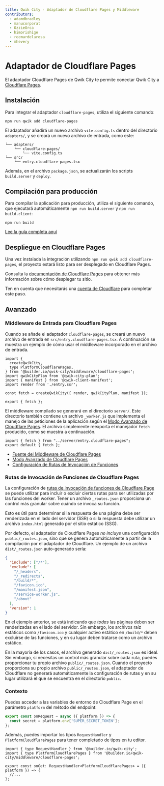 ```yaml
---
title: Qwik City - Adaptador de Cloudflare Pages y Middleware
contributors:
  - adamdbradley
  - manucorporat
  - OzzieOrca
  - himorishige
  - reemardelarosa
  - mhevery
---
```


# Adaptador de Cloudflare Pages

El adaptador Cloudflare Pages de Qwik City te permite conectar Qwik City a [Cloudflare Pages](https://pages.cloudflare.com/).

## Instalación

Para integrar el adaptador `cloudflare-pages`, utiliza el siguiente comando:

```shell
npm run qwik add cloudflare-pages
```

El adaptador añadirá un nuevo archivo `vite.config.ts` dentro del directorio `adapters/`, y se creará un nuevo archivo de entrada, como este:

```shell
└── adapters/
    └── cloudflare-pages/
        └── vite.config.ts
└── src/
    └── entry.cloudflare-pages.tsx
```

Además, en el archivo `package.json`, se actualizarán los scripts `build.server` y `deploy`.

## Compilación para producción

Para compilar la aplicación para producción, utiliza el siguiente comando, que ejecutará automáticamente `npm run build.server` y `npm run build.client`:

```shell
npm run build
```

[Lee la guía completa aquí](https://github.com/BuilderIO/qwik/tree/main/starters/adapters/cloudflare-pages/README.md)

## Despliegue en Cloudflare Pages

Una vez instalada la integración utilizando `npm run qwik add cloudflare-pages`, el proyecto estará listo para ser desplegado en Cloudflare Pages.

Consulta la [documentación de Cloudflare Pages](https://developers.cloudflare.com/pages/framework-guides/deploy-a-qwik-site/) para obtener más información sobre cómo desplegar tu sitio.

Ten en cuenta que necesitarás una [cuenta de Cloudflare](https://dash.cloudflare.com/sign-up?lang=en-US) para completar este paso.

## Avanzado

### Middleware de Entrada para Cloudflare Pages

Cuando se añade el adaptador `cloudflare-pages`, se creará un nuevo archivo de entrada en `src/entry.cloudflare-pages.tsx`. A continuación se muestra un ejemplo de cómo usar el middleware incorporado en el archivo de entrada.

```tsx title="src/entry.cloudflare-pages.tsx"
import {
  createQwikCity,
  type PlatformCloudflarePages,
} from '@builder.io/qwik-city/middleware/cloudflare-pages';
import qwikCityPlan from '@qwik-city-plan';
import { manifest } from '@qwik-client-manifest';
import render from './entry.ssr';

const fetch = createQwikCity({ render, qwikCityPlan, manifest });

export { fetch };
```

El middleware compilado se generará en el directorio `server/`. Este directorio también contiene un archivo `_worker.js` que implementa el manejo de las peticiones de la aplicación según el [Modo Avanzado de Cloudflare Pages](https://developers.cloudflare.com/pages/platform/functions/advanced-mode/#advanced-mode).
El archivo simplemente reexporta el manejador `fetch` producido, como se muestra a continuación.

```tsx title="/dist/_worker.js"
import { fetch } from "../server/entry.cloudflare-pages";
export default { fetch };
```

- [Fuente del Middleware de Cloudflare Pages](https://github.com/BuilderIO/qwik/tree/main/packages/qwik-city/middleware/cloudflare-pages/index.ts)
- [Modo Avanzado de Cloudflare Pages](https://developers.cloudflare.com/pages/platform/functions/advanced-mode/)
- [Configuración de Rutas de Invocación de Funciones](https://developers.cloudflare.com/pages/platform/functions/routing/#functions-invocation-routes)

### Rutas de Invocación de Funciones de Cloudflare Pages

La configuración de [rutas de invocación de funciones de Cloudflare Page](https://developers.cloudflare.com/pages/platform/functions/routing/#functions-invocation-routes) se puede utilizar para incluir o excluir ciertas rutas para ser utilizadas por las funciones del worker. Tener un archivo `_routes.json` proporciona un control más granular sobre cuándo se invoca su función.

Esto es útil para determinar si la respuesta de una página debe ser renderizada en el lado del servidor (SSR) o si la respuesta debe utilizar un archivo `index.html` generado por el sitio estático (SSG).

Por defecto, el adaptador de Cloudflare Pages _no incluye_ una configuración `public/_routes.json`, sino que se genera automáticamente a partir de la compilación por el adaptador de Cloudflare. Un ejemplo de un archivo `dist/_routes.json` auto-generado sería:

```json
{
  "include": ["/*"],
  "exclude": [
    "/_headers",
    "/_redirects",
    "/build/*",
    "/favicon.ico",
    "/manifest.json",
    "/service-worker.js",
    "/about"
  ],
  "version": 1
}
```

En el ejemplo anterior, se está indicando que _todas_ las páginas deben ser renderizadas en el lado del servidor. Sin embargo, los archivos raíz estáticos como `/favicon.ico` y cualquier activo estático en `/build/*` deben excluirse de las funciones, y en su lugar deben tratarse como un archivo estático.

En la mayoría de los casos, el archivo generado `dist/_routes.json` es ideal. Sin embargo, si necesitas un control más granular sobre cada ruta, puedes proporcionar tu propio archivo `public/_routes.json`. Cuando el proyecto proporciona su propio archivo `public/_routes.json`, el adaptador de Cloudflare no generará automáticamente la configuración de rutas y en su lugar utilizará el que se encuentra en el directorio `public`.

### Contexto

Puedes acceder a las variables de entorno de Cloudflare Page en el parámetro `platform` del método del endpoint:

```ts
export const onRequest = async ({ platform }) => {
  const secret = platform.env['SUPER_SECRET_TOKEN'];
};
```

Además, puedes importar los tipos `RequestHandler` y `PlatformCloudflarePages` para tener completado de tipos en tu editor.

```tsx
import { type RequestHandler } from '@builder.io/qwik-city';
import { type PlatformCloudflarePages } from '@builder.io/qwik-city/middleware/cloudflare-pages';

export const onGet: RequestHandler<PlatformCloudflarePages> = ({ platform }) => {
  //...
};
```
